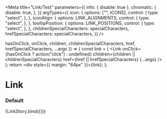 

<Meta
  title="Link/Test"
  parameters={{
    info: { disable: true },
    chromatic: {
      disable: true,
    },
  }}
  argTypes={{
    icon: {
      options: ["", ICONS],
      control: {
        type: "select",
      },
    },
    iconAlign: {
      options: LINK_ALIGNMENTS,
      control: {
        type: "select",
      },
    },
    tooltipPosition: {
      options: LINK_POSITIONS,
      control: {
        type: "select",
      },
    },
    childrenSpecialCharacters: specialCharacters,
    hrefSpecialCharacters: specialCharacters,
  }}
/>

  hasOnClick,
  onClick,
  children,
  childrenSpecialCharacters,
  href,
  hrefSpecialCharacters,
  ...args
}) => {
  const link = (
    <Link
      onClick={hasOnClick ? action("click") : undefined}
      children={children || childrenSpecialCharacters}
      href={href || hrefSpecialCharacters}
      {...args}
    />
  );
  return <div style={{ margin: "64px" }}>{link}</div>;
};

# Link

### Default

<Preview>
  <Story
    name="default"
    args={{
      children: "Link",
      disabled: false,
      href: "",
      icon: "",
      iconAlign: "left",
      tabbable: true,
      tooltipMessage: "",
      tooltipPosition: "bottom",
      hasOnClick: false,
      target: "_blank",
      childrenSpecialCharacters: undefined,
      hrefSpecialCharacters: undefined,
    }}
  >
    {LinkStory.bind({})}
  </Story>
</Preview>

